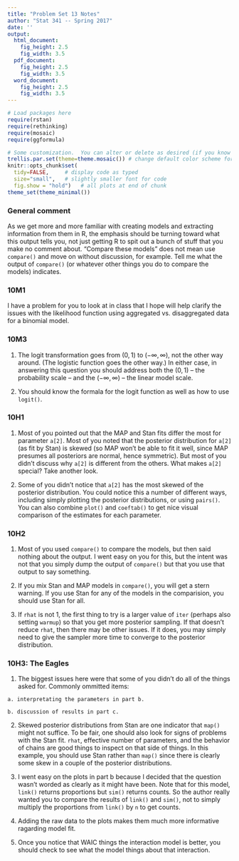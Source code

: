 ```yaml
---
title: "Problem Set 13 Notes"
author: "Stat 341 -- Spring 2017"
date: ''
output:
  html_document:
    fig_height: 2.5
    fig_width: 3.5
  pdf_document:
    fig_height: 2.5
    fig_width: 3.5
  word_document:
    fig_height: 2.5
    fig_width: 3.5
---
```


```r
# Load packages here 
require(rstan)
require(rethinking)
require(mosaic)   
require(ggformula)

# Some customization.  You can alter or delete as desired (if you know what you are doing).
trellis.par.set(theme=theme.mosaic()) # change default color scheme for lattice
knitr::opts_chunk$set(
  tidy=FALSE,     # display code as typed
  size="small",   # slightly smaller font for code
  fig.show = "hold")   # all plots at end of chunk
theme_set(theme_minimal())
```


### General comment

As we get more and more familiar with creating models and extracting information
from them in R, the emphasis should be turning toward what this output tells
you, not just getting R to spit out a bunch of stuff that you make no comment
about.  "Compare these models" does not mean use `compare()` and move on without
discussion, for example.  Tell me what the output of `compare()` (or whatever 
other things you do to compare the models) indicates.

### 10M1

I have a problem for you to look at in class that I hope will help clarify the issues
with the likelihood function using aggregated vs. disaggregated data for a binomial model.

### 10M3

  1. The logit transformation goes from $(0,1)$ to $(-\infty, \infty)$, not the other way around.
  (The logistic function goes the other way.)  In either case, in answering this question
  you should address both the $(0,1)$ -- the probability scale -- and the $(-\infty, \infty)$
  -- the linear model scale.
  
  2. You should know the formala for the logit function as well as how to use `logit()`.
  
### 10H1

  1. Most of you pointed out that the MAP and Stan fits differ the most for parameter `a[2]`.
  Most of you noted that the posterior distribution for `a[2]` (as fit by Stan) is skewed (so
  MAP won't be able to fit it well, since MAP presumes all posteriors are normal, 
  hence symmetric).  But most of you didn't discuss why `a[2]` is different from
  the others.  What makes `a[2]` special?  Take another look.
  
  2. Some of you didn't notice that `a[2]` has the most skewed of the posterior 
  distribution.  You could notice this a number of different ways, including simply
  plotting the posterior distributions, or using `pairs()`.  You can also combine
  `plot()` and `coeftab()` to get nice visual comparison of the estimates for each parameter.

### 10H2

  1. Most of you used `compare()` to compare the models, but then said nothing about the 
  output.  I went easy on you for this, but the intent was not that you simply dump the
  output of `compare()` but that you use that output to say something.
  
  2. If you mix Stan and MAP models in `compare()`, you will get a stern warning.  If you use
  Stan for any of the models in the comparision, you should use Stan for all.
  
  3. If `rhat` is not 1, the first thing to try is a larger value of `iter` (perhaps also
  setting `warmup`) so that you get more posterior sampling.  If that doesn't reduce
  `rhat`, then there may be other issues.  If it does, you may simply need to give the 
  sampler more time to converge to the posterior distribution.
  
  
### 10H3: The Eagles

  1. The biggest issues here were that some of you didn't do all of the things 
  asked for.  Commonly ommitted items:

    a. interpretating the parameters in part b.
    
    b. discussion of results in part c.
    
  2. Skewed posterior distributions from Stan are one indicator that `map()` might 
  not suffice.  To be fair, one should also look for signs of problems with the Stan fit.
  `rhat`, effective number of parameters, and the behavior of chains are good things
  to inspect on that side of things. In this example, you should use Stan rather than
  `map()` since there is clearly some skew in a couple of the posterior distributions.
  
  3. I went easy on the plots in part b because I decided that the question
  wasn't worded as clearly as it might have been.  Note that for this model,
  `link()` returns proportions but `sim()` returns counts.  So the author 
  really wanted you to compare the results of `link()` and `sim()`, not to 
  simply multiply the proportions from `link()` by `n` to get counts.  
  
  4. Adding the raw data to the plots makes them much more informative ragarding
  model fit.
  
  5. Once you notice that WAIC things the interaction model is better, you should check to
  see what the model things about that interaction.





